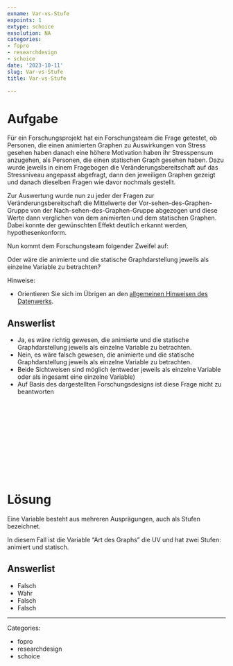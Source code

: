```yaml
---
exname: Var-vs-Stufe
expoints: 1
extype: schoice
exsolution: NA
categories:
- fopro
- researchdesign
- schoice
date: '2023-10-11'
slug: Var-vs-Stufe
title: Var-vs-Stufe

---
```





# Aufgabe

Für ein Forschungsprojekt hat ein Forschungsteam die Frage getestet, ob Personen, die einen animierten Graphen zu Auswirkungen von Stress gesehen haben danach eine höhere Motivation haben ihr Stresspensum anzugehen, als Personen, die einen statischen Graph gesehen haben. 
Dazu wurde jeweils in einem Fragebogen die Veränderungsbereitschaft auf das Stressniveau angepasst abgefragt, 
dann den jeweiligen Graphen gezeigt und danach dieselben Fragen wie davor nochmals gestellt.

Zur Auswertung wurde nun zu jeder der Fragen zur Veränderungsbereitschaft die Mittelwerte der Vor-sehen-des-Graphen-Gruppe von der Nach-sehen-des-Graphen-Gruppe abgezogen und diese Werte dann verglichen von dem animierten und dem statischen Graphen. 
Dabei konnte der gewünschten Effekt deutlich erkannt werden, hypothesenkonform.

Nun kommt dem Forschungsteam folgender Zweifel auf:

Oder wäre die animierte und die statische Graphdarstellung jeweils als einzelne Variable zu betrachten?




Hinweise:

- Orientieren Sie sich im Übrigen an den [allgemeinen Hinweisen des Datenwerks](https://datenwerk.netlify.app/hinweise).




Answerlist
----------
* Ja, es wäre richtig gewesen, die animierte und die statische Graphdarstellung jeweils als einzelne Variable zu betrachten.
* Nein, es wäre falsch gewesen, die animierte und die statische Graphdarstellung jeweils als einzelne Variable zu betrachten.
* Beide Sichtweisen sind möglich (entweder jeweils als einzelne Variable oder als ingesamt eine einzelne Variable)
* Auf Basis des dargestellten Forschungsdesigns ist diese Frage nicht zu beantworten




</br>
</br>
</br>
</br>
</br>
</br>
</br>
</br>
</br>
</br>

# Lösung



Eine Variable besteht aus mehreren Ausprägungen, auch als Stufen bezeichnet.

In diesem Fall ist die Variable "Art des Graphs" die UV und hat zwei Stufen: animiert und statisch.



Answerlist
----------


* Falsch
* Wahr
* Falsch
* Falsch





---

Categories: 

- fopro
- researchdesign
- schoice

